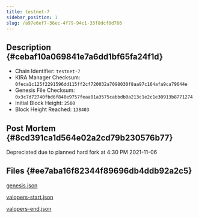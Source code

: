 ```yaml
---
title: testnet-7
sidebar_position: 1
slug: /a97e6ef7-36ec-4f79-94c1-33f8dcf0d766
---
```





## Description {#cebaf10a069841e7a6dd1bf65fa24f1d}

- Chain Identifier: `testnet-7`
- KIRA Manager Checksum: `0feca1c125f2291596dd115ff2cf720032a7098030f8aa97c164afa9ca79644e`
- Genesis File Checksum: `0x3c7d72740fbd6f840e9757feaa81a3575cabbdb0a213c1e2c1e30913b8771274`
- Initial Block Height: `2500`
- Block Height Reached: `138403`

## Post Mortem {#8cd391ca1d564e02a2cd79b230576b77}


Depreciated due to planned hard fork at 4:30 PM 2021-11-06


## Files {#ee7aba16f82344f89696db4ddb92a2c5}


[genesis.json](https://prod-files-secure.s3.us-west-2.amazonaws.com/9b5bfc45-bdb5-4b46-80e6-aabe3cae64d0/17bed8fb-535a-4ca0-9857-5f84c5ded601/genesis.json?X-Amz-Algorithm=AWS4-HMAC-SHA256&X-Amz-Content-Sha256=UNSIGNED-PAYLOAD&X-Amz-Credential=AKIAT73L2G45HZZMZUHI%2F20240512%2Fus-west-2%2Fs3%2Faws4_request&X-Amz-Date=20240512T131215Z&X-Amz-Expires=3600&X-Amz-Signature=9c4b502fa3122d93aba815b69433823bcfcb4ca9ac307746b0dfb18282028b1c&X-Amz-SignedHeaders=host&x-id=GetObject)


[valopers-start.json](https://prod-files-secure.s3.us-west-2.amazonaws.com/9b5bfc45-bdb5-4b46-80e6-aabe3cae64d0/6a471bbe-3e59-4937-93c9-9b9d8e7f4ed8/valopers-start.json?X-Amz-Algorithm=AWS4-HMAC-SHA256&X-Amz-Content-Sha256=UNSIGNED-PAYLOAD&X-Amz-Credential=AKIAT73L2G45HZZMZUHI%2F20240512%2Fus-west-2%2Fs3%2Faws4_request&X-Amz-Date=20240512T131215Z&X-Amz-Expires=3600&X-Amz-Signature=c14099c4d9cc60eca5ceb6ba9ab8f65a19baa11f356744286ee2f0dfe9736001&X-Amz-SignedHeaders=host&x-id=GetObject)


[valopers-end.json](https://prod-files-secure.s3.us-west-2.amazonaws.com/9b5bfc45-bdb5-4b46-80e6-aabe3cae64d0/9b9298f5-cbf4-4bec-899c-3eaec5278535/valopers-end.json?X-Amz-Algorithm=AWS4-HMAC-SHA256&X-Amz-Content-Sha256=UNSIGNED-PAYLOAD&X-Amz-Credential=AKIAT73L2G45HZZMZUHI%2F20240512%2Fus-west-2%2Fs3%2Faws4_request&X-Amz-Date=20240512T131215Z&X-Amz-Expires=3600&X-Amz-Signature=d35c88ac9f87353a7f907dc1a9160d3e35ff3142a80b3fb025ae75a3deedcd79&X-Amz-SignedHeaders=host&x-id=GetObject)

